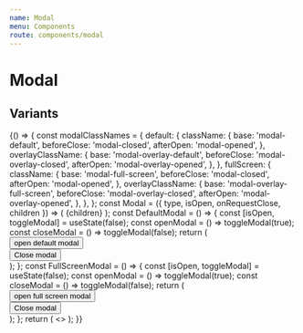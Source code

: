 ```yaml
---
name: Modal
menu: Components
route: components/modal
---
```


# Modal


## Variants

<Playground>
  {() => {
    const modalClassNames = {
      default: {
        className: {
          base: 'modal-default',
          beforeClose: 'modal-closed',
          afterOpen: 'modal-opened',
        },
        overlayClassName: {
          base: 'modal-overlay-default',
          beforeClose: 'modal-overlay-closed',
          afterOpen: 'modal-overlay-opened',
        },
      },
      fullScreen: {
        className: {
          base: 'modal-full-screen',
          beforeClose: 'modal-closed',
          afterOpen: 'modal-opened',
        },
        overlayClassName: {
          base: 'modal-overlay-full-screen',
          beforeClose: 'modal-overlay-closed',
          afterOpen: 'modal-overlay-opened',
        },
      },
    };
    const Modal = ({ type, isOpen, onRequestClose, children }) => (
      <ReactModal
        closeTimeoutMS={300}
        isOpen={isOpen}
        onRequestClose={onRequestClose}
        className={modalClassNames[type].className}
        overlayClassName={modalClassNames[type].overlayClassName}
      >
        {children}
      </ReactModal>
    );
    const DefaultModal = () => {
      const [isOpen, toggleModal] = useState(false);
      const openModal = () => toggleModal(true);
      const closeModal = () => toggleModal(false);
      return (
        <div className="mb-4">
          <button
            className="btn btn-size-md light:btn-variant-primary--high"
            onClick={openModal}
          >
            open default modal
          </button>
          <Modal type="default" isOpen={isOpen} onRequestClose={closeModal}>
            <div className="pa-8">
              <button
                className="btn btn-size-md light:btn-variant-primary--high"
                onClick={closeModal}
              >
                Close modal
              </button>
            </div>
          </Modal>
        </div>
      );
    };
    const FullScreenModal = () => {
      const [isOpen, toggleModal] = useState(false);
      const openModal = () => toggleModal(true);
      const closeModal = () => toggleModal(false);
      return (
        <div>
          <button
            className="btn btn-size-md light:btn-variant-primary--high"
            onClick={openModal}
          >
            open full screen modal
          </button>
          <Modal type="fullScreen" isOpen={isOpen} onRequestClose={closeModal}>
            <div className="pa-8">
              <button
                className="btn btn-size-md light:btn-variant-primary--high"
                onClick={closeModal}
              >
                Close modal
              </button>
            </div>
          </Modal>
        </div>
      );
    };
    return (
      <>
        <DefaultModal />
        <FullScreenModal />
      </>
    );
  }}
</Playground>
